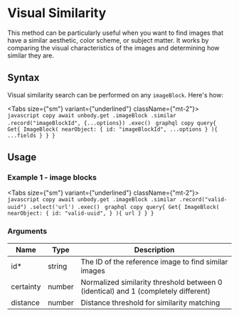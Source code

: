
# Visual Similarity
This method can be particularly useful when you want to find images that have a similar aesthetic, color scheme, or subject matter. It works by comparing the visual characteristics of the images and determining how similar they are.

## Syntax

Visual similarity search can be performed on any `imageBlock`. Here's how:

<Tabs size={"sm"} variant={"underlined"} className={"mt-2"}>
    <Tab title="SDK (.ts)">
        ```javascript copy
        await unbody.get
                    .imageBlock
                    .similar
                    .record("imageBlockId", {...options})
                    .exec()
        ```
    </Tab>
    <Tab title="GraphQL">
        ```graphql copy
        query{
          Get{
            ImageBlock(
                nearObject: {
                    id: "imageBlockId",
                    ...options
                }
            ){
                ...fields
            }
          }
        }
        ```
    </Tab>
</Tabs>

## Usage

### Example 1 - image blocks

<Tabs size={"sm"} variant={"underlined"} className={"mt-2"}>
    <Tab title="SDK (.ts)">
        ```javascript copy
        await unbody.get
                    .imageBlock
                    .similar
                    .record("valid-uuid")
                    .select('url')
                    .exec()
        ```
    </Tab>
    <Tab title="GraphQL">
        ```graphql copy
        query{
          Get{
            ImageBlock(
                nearObject: {
                    id: "valid-uuid",
                }
            ){
                url
            }
          }
        }
        ```
    </Tab>
</Tabs>


### Arguments

| Name | Type | Description |
| --- | --- | --- |
| id* | string | The ID of the reference image to find similar images |
| certainty | number | Normalized similarity threshold between 0 (identical) and 1 (completely different) |
| distance | number | Distance threshold for similarity matching |